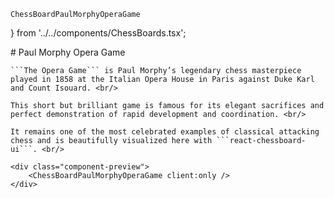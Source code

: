 ---
---
    ChessBoardPaulMorphyOperaGame
} from '../../components/ChessBoards.tsx';

<LayoutDocs active="/chessGames/morphy-opera-game">
    # Paul Morphy Opera Game

    ```The Opera Game``` is Paul Morphy’s legendary chess masterpiece played in 1858 at the Italian Opera House in Paris against Duke Karl and Count Isouard. <br/>

    This short but brilliant game is famous for its elegant sacrifices and perfect demonstration of rapid development and coordination. <br/>
    
    It remains one of the most celebrated examples of classical attacking chess and is beautifully visualized here with ```react-chessboard-ui```. <br/>
    
    <div class="component-preview">
        <ChessBoardPaulMorphyOperaGame client:only />
    </div>
</LayoutDocs>